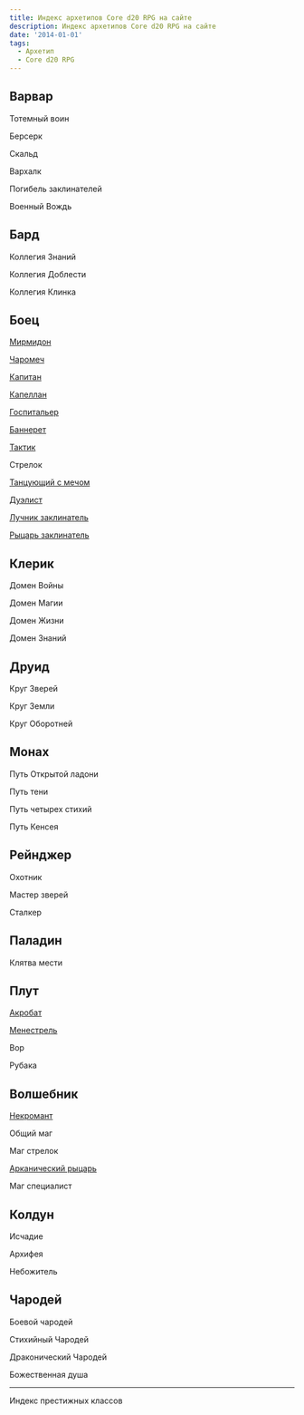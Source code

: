 ```yaml
---
title: Индекс архетипов Core d20 RPG на сайте
description: Индекс архетипов Core d20 RPG на сайте
date: '2014-01-01'
tags:
  - Архетип
  - Core d20 RPG
---
```


## Варвар

Тотемный воин

Берсерк

Скальд

Вархалк

Погибель заклинателей

Военный Вождь

## Бард

Коллегия Знаний

Коллегия Доблести

Коллегия Клинка

## Боец

[Мирмидон](/posts/core-d20/myrmidon-fighter-archetype)

[Чаромеч](/posts/core-d20/spellsword-fighter-archetype)

[Капитан](/posts/core-d20/captain-fighter-archetype)

[Капеллан](/posts/core-d20/chaplain-fighter-archetype)

[Госпитальер](/posts/core-d20/hospitaler-fighter-archetype)

[Баннерет](/posts/core-d20/banneret-archetype)

[Тактик](/posts/core-d20/tactician-fighter-archetype/)

Стрелок

[Танцующий с мечом](/posts/core-d20/sword-dancer-archetype/)

[Дуэлист](/posts/core-d20/duelist-fighter-archetype/)

[Лучник заклинатель](/posts/core-d20/eldritch-archer-fighter-archetype/)

[Рыцарь заклинатель](/posts/core-d20/eldritch-knight-fighter-archetype/)

## Клерик

Домен Войны

Домен Магии

Домен Жизни

Домен Знаний

## Друид

Круг Зверей

Круг Земли

Круг Оборотней

## Монах

Путь Открытой ладони

Путь тени

Путь четырех стихий

Путь Кенсея

## Рейнджер

Охотник

Мастер зверей

Сталкер

## Паладин

Клятва мести

## Плут

[Акробат](/posts/core-d20/acrobat-rogue-archetype)

[Менестрель](/posts/articles/rogue-archetype-minstrel)

Вор

Рубака


## Волшебник

[Некромант](/posts/core-d20/archetype-wizard-necromancer/)

Общий маг

Маг стрелок

[Арканический рыцарь](/posts/core-d20/arcane-knight-wizard-archetype)

Маг специалист

## Колдун

Исчадие

Архифея

Небожитель 

## Чародей

Боевой чародей

Стихийный Чародей

Драконический Чародей

Божественная душа

---

Индекс престижных классов